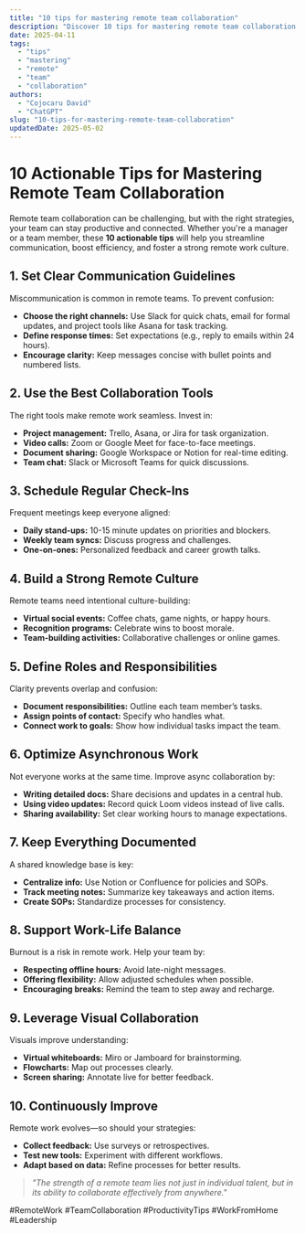```yaml
---
title: "10 tips for mastering remote team collaboration"
description: "Discover 10 tips for mastering remote team collaboration with this in-depth guide, providing actionable insights and practical tips to boost your knowledge and results."
date: 2025-04-11
tags:
  - "tips"
  - "mastering"
  - "remote"
  - "team"
  - "collaboration"
authors:
  - "Cojocaru David"
  - "ChatGPT"
slug: "10-tips-for-mastering-remote-team-collaboration"
updatedDate: 2025-05-02
---
```


# 10 Actionable Tips for Mastering Remote Team Collaboration  

Remote team collaboration can be challenging, but with the right strategies, your team can stay productive and connected. Whether you're a manager or a team member, these **10 actionable tips** will help you streamline communication, boost efficiency, and foster a strong remote work culture.  

## 1. Set Clear Communication Guidelines  

Miscommunication is common in remote teams. To prevent confusion:  

- **Choose the right channels:** Use Slack for quick chats, email for formal updates, and project tools like Asana for task tracking.  
- **Define response times:** Set expectations (e.g., reply to emails within 24 hours).  
- **Encourage clarity:** Keep messages concise with bullet points and numbered lists.  

## 2. Use the Best Collaboration Tools  

The right tools make remote work seamless. Invest in:  

- **Project management:** Trello, Asana, or Jira for task organization.  
- **Video calls:** Zoom or Google Meet for face-to-face meetings.  
- **Document sharing:** Google Workspace or Notion for real-time editing.  
- **Team chat:** Slack or Microsoft Teams for quick discussions.  

## 3. Schedule Regular Check-Ins  

Frequent meetings keep everyone aligned:  

- **Daily stand-ups:** 10-15 minute updates on priorities and blockers.  
- **Weekly team syncs:** Discuss progress and challenges.  
- **One-on-ones:** Personalized feedback and career growth talks.  

## 4. Build a Strong Remote Culture  

Remote teams need intentional culture-building:  

- **Virtual social events:** Coffee chats, game nights, or happy hours.  
- **Recognition programs:** Celebrate wins to boost morale.  
- **Team-building activities:** Collaborative challenges or online games.  

## 5. Define Roles and Responsibilities  

Clarity prevents overlap and confusion:  

- **Document responsibilities:** Outline each team member’s tasks.  
- **Assign points of contact:** Specify who handles what.  
- **Connect work to goals:** Show how individual tasks impact the team.  

## 6. Optimize Asynchronous Work  

Not everyone works at the same time. Improve async collaboration by:  

- **Writing detailed docs:** Share decisions and updates in a central hub.  
- **Using video updates:** Record quick Loom videos instead of live calls.  
- **Sharing availability:** Set clear working hours to manage expectations.  

## 7. Keep Everything Documented  

A shared knowledge base is key:  

- **Centralize info:** Use Notion or Confluence for policies and SOPs.  
- **Track meeting notes:** Summarize key takeaways and action items.  
- **Create SOPs:** Standardize processes for consistency.  

## 8. Support Work-Life Balance  

Burnout is a risk in remote work. Help your team by:  

- **Respecting offline hours:** Avoid late-night messages.  
- **Offering flexibility:** Allow adjusted schedules when possible.  
- **Encouraging breaks:** Remind the team to step away and recharge.  

## 9. Leverage Visual Collaboration  

Visuals improve understanding:  

- **Virtual whiteboards:** Miro or Jamboard for brainstorming.  
- **Flowcharts:** Map out processes clearly.  
- **Screen sharing:** Annotate live for better feedback.  

## 10. Continuously Improve  

Remote work evolves—so should your strategies:  

- **Collect feedback:** Use surveys or retrospectives.  
- **Test new tools:** Experiment with different workflows.  
- **Adapt based on data:** Refine processes for better results.  

> _"The strength of a remote team lies not just in individual talent, but in its ability to collaborate effectively from anywhere."_  

#RemoteWork #TeamCollaboration #ProductivityTips #WorkFromHome #Leadership